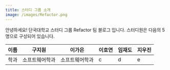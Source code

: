```yaml
---
title: 스터디 그룹 소개
image: /images/Refactor.png
---
```


안녕하세요! 단국대학교 스터디 그룹 Refactor 팀 블로그 입니다.
스터디원은 다음의 5명으로 구성되어 있습니다.

| 이름 | 구지원         | 이가은         | 이호연 | 임재도 | 지우진 |
| ---- | -------------- | -------------- | ------ | ------ | ------ |
| 학과 | 소프트웨어학과 | 소프트웨어학과 | c      | d      | e      |
